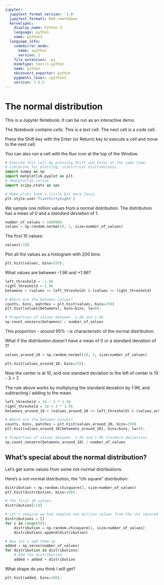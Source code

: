 ```yaml
---
jupyter:
  jupytext_format_version: '1.0'
  jupytext_formats: Rmd:rmarkdown
  kernelspec:
    display_name: Python 3
    language: python
    name: python3
  language_info:
    codemirror_mode:
      name: ipython
      version: 3
    file_extension: .py
    mimetype: text/x-python
    name: python
    nbconvert_exporter: python
    pygments_lexer: ipython3
    version: 3.6.5
---
```


# The normal distribution


This is a Jupyter Notebook.  It can be run as an interactive demo.

The Notebook contains *cells*.  This is a *text* cell.  The next cell is a *code* cell.

Press the Shift key with the Enter (or Return) key to execute a cell and move to the next cell.

You can also run a cell with the Run icon at the top of the Window.

```python
# Execute this cell by pressing Shift and Enter at the same time.
# Libraries for plotting, statistical distributions
import numpy as np
import matplotlib.pyplot as plt
# %matplotlib inline
import scipy.stats as sps
```

```python
# Make plots look a little bit more fancy
plt.style.use('fivethirtyeight')
```

We sample one million values from a normal distribution.  The distribution has a mean of 0 and a *standard deviation* of 1.

```python
number_of_values = 1000000
values = np.random.normal(0, 1, size=number_of_values)
```

The first 10 values:

```python
values[:10]
```

Plot all the values as a histogram with 200 bins:

```python
plt.hist(values, bins=250);
```

What values are between -1.96 and +1.96?

```python
left_threshold = -1.96
right_threshold = 1.96
betweens = (values >= left_threshold) & (values <= right_threshold)
```

```python
# Where are the between values?
counts, bins, patches = plt.hist(values, bins=250)
plt.hist(values[betweens], bins=bins, lw=0);
```

```python
# Proportion of values between -1.96 and 1.96
np.count_nonzero(betweens) / number_of_values
```

This proportion - around 95% - is characteristic of the normal distribution.


What if the distribution doesn't have a mean of 0 or a standard deviation of 1?

```python
values_around_10 = np.random.normal(10, 3, size=number_of_values)
```

```python
plt.hist(values_around_10, bins=250);
```

Now the center is at 10, and one standard deviation to the left of center is 10 - 3 = 7.


The rule above works by multiplying the standard deviation by 1.96, and subtracting / adding to the mean.

```python
left_threshold = 10 - 3 * 1.96
right_threshold = 10 + 3 * 1.96
betweens_around_10 = (values_around_10 >= left_threshold) & (values_around_10 <= right_threshold)
```

```python
# Where are the between values?
counts, bins, patches = plt.hist(values_around_10, bins=250)
plt.hist(values_around_10[betweens_around_10], bins=bins, lw=0);
```

```python
# Proportion of values between -1.96 and 1.96 standard deviations
np.count_nonzero(betweens_around_10) / number_of_values
```

## What's special about the normal distribution?


Let's get some values from some not-normal distributions.


Here's a not-normal distribution, the "chi square" distribution:

```python
distribution = np.random.chisquare(2, size=number_of_values)
plt.hist(distribution, bins=100);
```

```python
# The first 10 values
distribution[:10]
```

```python
# Let's imagine we had sampled one million values from the chi squared distribution, 50 times
distributions = []
for i in range(50):
    distribution = np.random.chisquare(2, size=number_of_values)
    distributions.append(distribution)
```

```python
# Now let's add them up
added = np.zeros(number_of_values)
for distribution in distributions:
    # Add the distribution
    added = added + distribution
```

What shape do you think I will get?

```python
plt.hist(added, bins=100);
```
